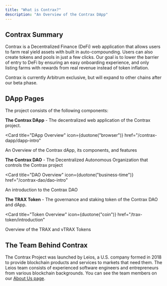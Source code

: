 ```yaml
---
title: "What is Contrax?"
description: "An Overview of the Contrax DApp"
---
```


## Contrax Summary

Contrax is a Decentralized Finance (DeFi) web application that allows users to farm real yield assets with built in auto-compounding. Users can also create tokens and pools in just a few clicks.
Our goal is to lower the barrier of entry to DeFi by ensuring an easy onboarding experience, and only listing farms with rewards from real revenue instead of token inflation.

Contrax is currently Arbitrum exclusive, but will expand to other chains after our beta phase.

## DApp Pages

The project consists of the following components:

**The Contrax DApp** \- The decentralized web application of the Contrax project.

<Card
  title="DApp Overview"
  icon={duotone("browser")}
  href="/contrax-dapp/dapp-intro"
>
  An Overview of the Contrax dApp, its components, and features
</Card>

**The Contrax DAO** \- The Decentralized Autonomous Organization that controls the Contrax project

<Card
  title="DAO Overview"
  icon={duotone("business-time")}
  href="/contrax-dao/dao-intro"
>
  An introduction to the Contrax DAO
</Card>

**The TRAX Token** \- The governance and staking token of the Contrax DAO and dApp.

<Card
  title="Token Overview"
  icon={duotone("coin")}
  href="/trax-token/introduction"
>
  Overview of the TRAX and vTRAX Tokens
</Card>

## The Team Behind Contrax

The Contrax Project was launched by Leios, a U.S. company formed in 2018 to provide blockchain products and services to markets that need them. The Leios team consists of experienced software engineers and entrepreneurs from various blockchain backgrounds. You can see the team members on our [About Us page](https://contrax.finance/about).
